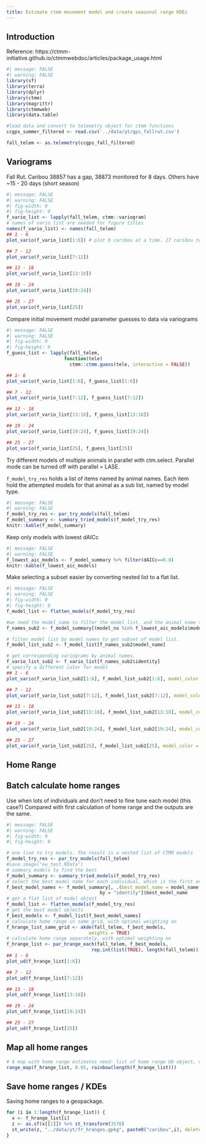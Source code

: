 ```yaml
---
title: Estimate ctmm movement model and create seasonal range KDEs
---
```


## Introduction

Reference: https://ctmm-initiative.github.io/ctmmwebdoc/articles/package_usage.html

```r
#| message: FALSE
#| warning: FALSE
library(sf)
library(terra)
library(dplyr)
library(ctmm)
library(magrittr)
library(ctmmweb)
library(data.table)

#load data and convert to telemetry object for ctmm functions
ccgps_summer_filtered <- read.csv('../data/yt/gps_fallrut.csv')

fall_telem <- as.telemetry(ccgps_fall_filtered)
```

## Variograms

Fall Rut. Caribou 38857 has a gap, 38873 monitored for 8 days. Others have ~15 - 20 days (short season)

```r
#| message: FALSE
#| warning: FALSE
#| fig-width: 9
#| fig-height: 9
f_vario_list <- lapply(fall_telem, ctmm::variogram)
# names of vario_list are needed for figure titles
names(f_vario_list) <- names(fall_telem)
## 1 - 6
plot_vario(f_vario_list[1:6]) # plot 6 caribou at a time. 27 caribou total. 

## 7 - 12
plot_vario(f_vario_list[7:12])

## 13 - 18
plot_vario(f_vario_list[13:18])

## 19 - 24
plot_vario(f_vario_list[19:24])

## 25 - 27
plot_vario(f_vario_list[25])

```

Compare initial movement model parameter guesses to data via variograms

```r
#| message: FALSE
#| warning: FALSE
#| fig-width: 9
#| fig-height: 9
f_guess_list <- lapply(fall_telem,
                     function(tele)
                       ctmm::ctmm.guess(tele, interactive = FALSE))

## 1- 6
plot_vario(f_vario_list[1:6], f_guess_list[1:6])

## 7 - 12
plot_vario(f_vario_list[7:12], f_guess_list[7:12])

## 13 - 18
plot_vario(f_vario_list[13:18], f_guess_list[13:18])

## 19 - 24
plot_vario(f_vario_list[19:24], f_guess_list[19:24])

## 25 - 27
plot_vario(f_vario_list[25], f_guess_list[25])
```

Try different models of multiple animals in parallel with ctm.select. Parallel mode can be turned off with parallel = LASE.

`f_model_try_res` holds a list of items named by animal names. Each item hold the attempted models for that animal as a sub list, named by model type.

```r
#| message: FALSE
#| warning: FALSE
f_model_try_res <- par_try_models(fall_telem)
f_model_summary <- summary_tried_models(f_model_try_res)
knitr::kable(f_model_summary)
```

Keep only models with lowest dAICc

```r
#| message: FALSE
#| warning: FALSE
f_lowest_aic_models <- f_model_summary %>% filter(dAICc==0.0)
knitr::kable(f_lowest_aic_models)
```

Make selecting a subset easier by converting nested list to a flat list.

```r
#| message: FALSE
#| warning: FALSE
#| fig-width: 9
#| fig-height: 9
f_model_list <- flatten_models(f_model_try_res)

#we need the model_name to filter the model list, and the animal name to filter the variograms
f_names_sub2 <- f_model_summary[(model_no %in% f_lowest_aic_models$model_no), .(model_name, identity)]

# filter model list by model names to get subset of model list.
f_model_list_sub2 <- f_model_list[f_names_sub2$model_name]

# get corresponding variograms by animal names.
f_vario_list_sub2 <- f_vario_list[f_names_sub2$identity]
# specify a different color for model
## 1 - 6
plot_vario(f_vario_list_sub2[1:6], f_model_list_sub2[1:6], model_color = "purple")

## 7 - 12
plot_vario(f_vario_list_sub2[7:12], f_model_list_sub2[7:12], model_color = "purple")

## 13 - 18
plot_vario(f_vario_list_sub2[13:18], f_model_list_sub2[13:18], model_color = "purple")

## 19 - 24
plot_vario(f_vario_list_sub2[19:24], f_model_list_sub2[19:24], model_color = "purple")

## 25 - 27
plot_vario(f_vario_list_sub2[25], f_model_list_sub2[25], model_color = "purple")

```

## Home Range

## Batch calculate home ranges 

Use when lots of individuals and don't need to fine tune each model (this case?)
Compared with first calculation of home range and the outputs are the same. 

```r
#| message: FALSE
#| warning: FALSE
#| fig-width: 9
#| fig-height: 9

# one line to try models. The result is a nested list of CTMM models
f_model_try_res <- par_try_models(fall_telem)
#save.image("ew_test.RData")
# summary models to find the best
f_model_summary <- summary_tried_models(f_model_try_res)
# select the best model name for each individual, which is the first one with 0 AICc
f_best_model_names <- f_model_summary[, .(best_model_name = model_name[1]),
                                  by = "identity"]$best_model_name
# get a flat list of model object
f_model_list <- flatten_models(f_model_try_res)
# get the best model objects
f_best_models <- f_model_list[f_best_model_names]
# calculate home range in same grid, with optimal weighting on
f_hrange_list_same_grid <- akde(fall_telem, f_best_models, 
                              weights = TRUE)
# calculate home range separately, with optimal weighting on
f_hrange_list <- par_hrange_each(fall_telem, f_best_models,
                               rep.int(list(TRUE), length(fall_telem)))
## 1 - 6
plot_ud(f_hrange_list[1:6])

## 7 - 12
plot_ud(f_hrange_list[7:12])

## 13 - 18
plot_ud(f_hrange_list[13:18])

## 19 - 24
plot_ud(f_hrange_list[19:24])

## 25 - 27
plot_ud(f_hrange_list[25])
```

## Map all home ranges

```r
# A map with home range estimates need: list of home range UD object, vector of level.UD in ctmm::plot.telemetry, a vector of color names for each home range estimate.
range_map(f_hrange_list, 0.95, rainbow(length(f_hrange_list)))

```

## Save home ranges / KDEs

Saving home ranges to a geopackage. 

```r
for (i in 1:length(f_hrange_list)) {
  x <- f_hrange_list[i]
  z <- as.sf(x[[1]]) %>% st_transform(3578)
  st_write(z, "../data/yt/fr_hranges.gpkg", paste0("caribou",i), delete_layer=TRUE)
}

```

